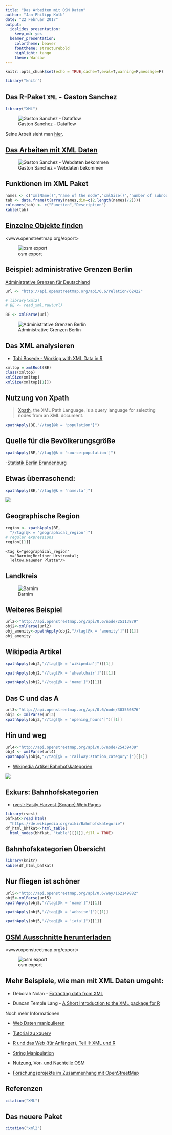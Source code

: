 ```yaml
---
title: "Das Arbeiten mit OSM Daten"
author: "Jan-Philipp Kolb"
date: "22 Februar 2017"
output: 
  ioslides_presentation: 
    keep_md: yes
  beamer_presentation: 
    colortheme: beaver
    fonttheme: structurebold
    highlight: tango
    theme: Warsaw
---
```


```r
knitr::opts_chunk$set(echo = TRUE,cache=T,eval=T,warning=F,message=F)
```




```r
library("knitr")
```




## Das R-Paket `XML` - Gaston Sanchez

```r
library("XML")
```

![Gaston Sanchez - Dataflow](figure/GastonSanchez2.png)

Seine Arbeit sieht man [hier](http://gastonsanchez.com/).


## [Das Arbeiten mit XML Daten](https://github.com/gastonstat/tutorial-R-web-data/blob/master/04-parsing-xml/04-parsing-xml.pdf)

![Gaston Sanchez - Webdaten bekommen](figure/GastonSanchez3.PNG)


## Funktionen im XML Paket

```r
names <- c("xmlName()","name of the node","xmlSize()","number of subnodes","xmlAttrs()","named character vector of all attributes","xmlGetAttr()","value of a single attribute","xmlValue()","contents of a leaf node","xmlParent()","name of parent node","xmlAncestors()","name of ancestor nodes","getSibling()","siblings to the right or to the left","xmlNamespace()","the namespace (if there’s one)")
tab <- data.frame(t(array(names,dim=c(2,length(names)/2))))
colnames(tab) <- c("Function","Description")
kable(tab)
```


## [Einzelne Objekte finden](http://www.openstreetmap.org/export)

<www.openstreetmap.org/export>

![osm export](figure/admgrBer.PNG)


## Beispiel: administrative Grenzen Berlin

[Administrative Grenzen für Deutschland](http://wiki.openstreetmap.org/wiki/DE:Grenze#Bundesl.C3.A4ndergrenze_-_admin_level.3D4)

```r
url <- "http://api.openstreetmap.org/api/0.6/relation/62422"
```

```r
# library(xml2)
# BE <- read_xml.raw(url)
```


```r
BE <- xmlParse(url)
```

![Administrative Grenzen  Berlin](https://raw.githubusercontent.com/Japhilko/GeoData/master/data/figure/ExampleAdmBE.PNG)

## Das XML analysieren

- [Tobi Bosede - Working with XML Data in R](http://www.informit.com/articles/article.aspx?p=2215520)

```r
xmltop = xmlRoot(BE)
class(xmltop)
xmlSize(xmltop)
xmlSize(xmltop[[1]])
```


## Nutzung von Xpath

> [Xpath](https://de.wikipedia.org/wiki/XPath), the XML Path Language, is a query language for selecting nodes from an XML document. 

```r
xpathApply(BE,"//tag[@k = 'population']")
```


## Quelle für die Bevölkerungsgröße

```r
xpathApply(BE,"//tag[@k = 'source:population']")
```

-[Statistik Berlin Brandenburg](https://www.statistik-berlin-brandenburg.de/datenbank/inhalt-datenbank.asp)

## Etwas überraschend: 

```r
xpathApply(BE,"//tag[@k = 'name:ta']")
```

![](figure/OSMBerta.png)

## Geographische Region

```r
region <- xpathApply(BE,
  "//tag[@k = 'geographical_region']")
# regular expressions
region[[1]]
```

```
<tag k="geographical_region" 
  v="Barnim;Berliner Urstromtal;
  Teltow;Nauener Platte"/>
```

## Landkreis

![Barnim](figure/Barnim.png)


## Weiteres Beispiel

```r
url2<-"http://api.openstreetmap.org/api/0.6/node/25113879"
obj2<-xmlParse(url2)
obj_amenity<-xpathApply(obj2,"//tag[@k = 'amenity']")[[1]]
obj_amenity
```

## Wikipedia Artikel

```r
xpathApply(obj2,"//tag[@k = 'wikipedia']")[[1]]
```

```r
xpathApply(obj2,"//tag[@k = 'wheelchair']")[[1]]
```

```r
xpathApply(obj2,"//tag[@k = 'name']")[[1]]
```


## Das C und das A

```r
url3<-"http://api.openstreetmap.org/api/0.6/node/303550876"
obj3 <- xmlParse(url3)
xpathApply(obj3,"//tag[@k = 'opening_hours']")[[1]]
```

## Hin und weg

```r
url4<-"http://api.openstreetmap.org/api/0.6/node/25439439"
obj4 <- xmlParse(url4)
xpathApply(obj4,"//tag[@k = 'railway:station_category']")[[1]]
```

- [Wikipedia Artikel Bahnhofskategorien](https://de.wikipedia.org/wiki/Bahnhofskategorie)

![](figure/Bahnhofskategorien.PNG)

## Exkurs: Bahnhofskategorien

- [rvest: Easily Harvest (Scrape) Web Pages](https://cran.r-project.org/web/packages/rvest/index.html)

```r
library(rvest)
bhfkat<-read_html(
  "https://de.wikipedia.org/wiki/Bahnhofskategorie")
df_html_bhfkat<-html_table(
  html_nodes(bhfkat, "table")[[1]],fill = TRUE)
```

## Bahnhofskategorien Übersicht

```r
library(knitr)
kable(df_html_bhfkat)
```

## Nur fliegen ist schöner

```r
url5<-"http://api.openstreetmap.org/api/0.6/way/162149882"
obj5<-xmlParse(url5)
xpathApply(obj5,"//tag[@k = 'name']")[[1]]
```


```r
xpathApply(obj5,"//tag[@k = 'website']")[[1]]
```


```r
xpathApply(obj5,"//tag[@k = 'iata']")[[1]]
```



## [OSM Ausschnitte herunterladen](http://www.openstreetmap.org/export)

<www.openstreetmap.org/export>

![osm export](http://www.azavea.com/blogs/atlas/wp-content/uploads/2015/11/openstreetmap_export-1024x505.png)

## Mehr Beispiele, wie man mit XML Daten umgeht:


- Deborah Nolan - [Extracting data from XML](http://www.stat.berkeley.edu/~statcur/Workshop2/Presentations/XML.pdf)


- Duncan Temple Lang - [A Short Introduction to the XML package for R](http://www.omegahat.net/RSXML/shortIntro.pdf)


Noch mehr Informationen

- [Web Daten manipulieren](http://www.di.fc.ul.pt/~jpn/r/web/index.html#parsing-xml)

- [Tutorial zu xquery](http://www.w3schools.com/xml/xquery_intro.asp)

- [R und das Web (für Anfänger), Teil II: XML und R](http://giventhedata.blogspot.de/2012/06/r-and-web-for-beginners-part-ii-xml-in.html)

- [String Manipulation](http://gastonsanchez.com/Handling_and_Processing_Strings_in_R.pdf)

- [Nutzung, Vor- und Nachteile OSM](https://www.e-education.psu.edu/geog585/node/738)

- [Forschungsprojekte im Zusammenhang mit OpenStreetMap](http://wiki.openstreetmap.org/wiki/Research)

## Referenzen

```r
citation("XML")
```

## Das neuere Paket

```r
citation("xml2")
```
